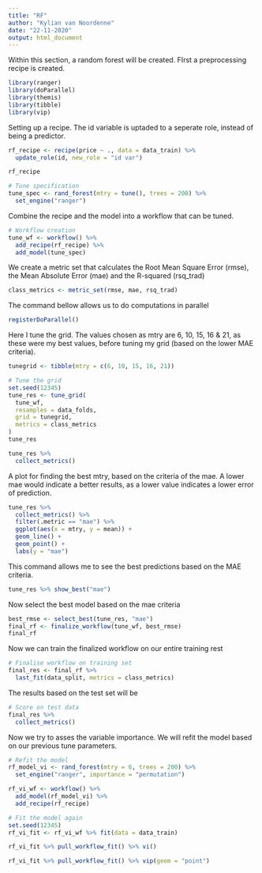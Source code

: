 ```yaml
---
title: "RF"
author: "Kylian van Noordenne"
date: "22-11-2020"
output: html_document
---
```


Within this section, a random forest will be created. FIrst a preprocessing recipe is created. 

```r
library(ranger)
library(doParallel)
library(themis)
library(tibble)
library(vip)
```

Setting up a recipe. The id variable is uptaded to a seperate role, instead of being a predictor. 
```r
rf_recipe <- recipe(price ~ ., data = data_train) %>%
  update_role(id, new_role = "id var")

rf_recipe
```


```r
# Tune specification
tune_spec <- rand_forest(mtry = tune(), trees = 200) %>%
  set_engine("ranger")
```

Combine the recipe and the model into a workflow that can be tuned.
```r
# Workflow creation
tune_wf <- workflow() %>%
  add_recipe(rf_recipe) %>%
  add_model(tune_spec)
```

We create a metric set that calculates the Root Mean Square Error (rmse), the Mean Absolute Error (mae) and the R-squared (rsq_trad)
```r
class_metrics <- metric_set(rmse, mae, rsq_trad)
```

The command bellow allows us to do computations in parallel
```r
registerDoParallel()
```

Here I tune the grid. The values chosen as mtry are 6, 10, 15, 16 & 21, as these were my best values, before tuning my grid (based on the lower MAE criteria).
```r
tunegrid <- tibble(mtry = c(6, 10, 15, 16, 21))
```

```r
# Tune the grid
set.seed(12345)
tune_res <- tune_grid(
  tune_wf,
  resamples = data_folds,
  grid = tunegrid,
  metrics = class_metrics
)
tune_res
```

```r
tune_res %>%
  collect_metrics()
```
A plot for finding the best mtry, based on the criteria of the mae. A lower mae would indicate a better results, as a lower value indicates a lower error of prediction. 
```r
tune_res %>%
  collect_metrics() %>%
  filter(.metric == "mae") %>% 
  ggplot(aes(x = mtry, y = mean)) +
  geom_line() +
  geom_point() +
  labs(y = "mae")
```

This command allows me to see the best predictions based on the MAE criteria. 
```r
tune_res %>% show_best("mae")
```
Now select the best model based on the mae criteria
```r
best_rmse <- select_best(tune_res, "mae")
final_rf <- finalize_workflow(tune_wf, best_rmse)
final_rf
```

Now we can train the finalized workflow on our entire training rest
```r
# Finalise workflow on training set
final_res <- final_rf %>%
  last_fit(data_split, metrics = class_metrics)
```

The results based on the test set will be 
```r
# Score on test data
final_res %>%
  collect_metrics()
```

Now we try to asses the variable importance. We will refit the model based on our previous tune parameters. 
```r
# Refit the model
rf_model_vi <- rand_forest(mtry = 6, trees = 200) %>%
  set_engine("ranger", importance = "permutation")

rf_vi_wf <- workflow() %>% 
  add_model(rf_model_vi) %>% 
  add_recipe(rf_recipe)

# Fit the model again
set.seed(12345)
rf_vi_fit <- rf_vi_wf %>% fit(data = data_train)
```

```r
rf_vi_fit %>% pull_workflow_fit() %>% vi()

rf_vi_fit %>% pull_workflow_fit() %>% vip(geom = "point")
```
